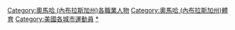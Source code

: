 {{Portal|體育運動|人物}}
{{CatAutoTOC}}
[[Category:奧馬哈_(內布拉斯加州)各職業人物|Category:奧馬哈 (內布拉斯加州)各職業人物]]
[[Category:奧馬哈_(內布拉斯加州)體育|Category:奧馬哈 (內布拉斯加州)體育]]
[[Category:美國各城市運動員|Category:美國各城市運動員]]
[[Category:內布拉斯加州體育人物|*]]